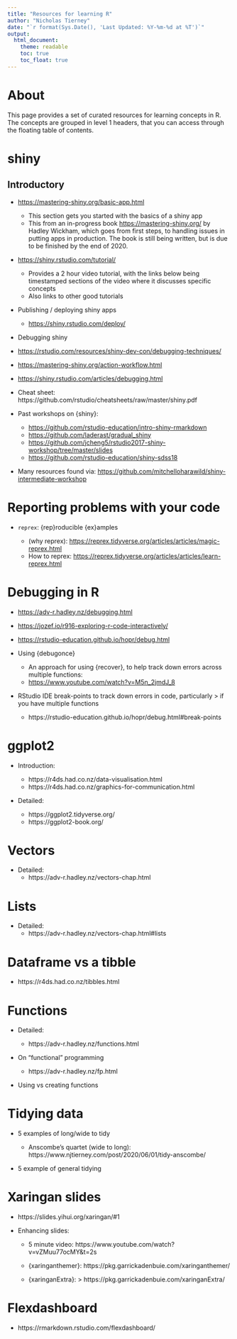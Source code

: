 ```yaml
---
title: "Resources for learning R"
author: "Nicholas Tierney"
date: "`r format(Sys.Date(), 'Last Updated: %Y-%m-%d at %T')`"
output: 
  html_document:
    theme: readable
    toc: true
    toc_float: true
---
```


# About {-}

This page provides a set of curated resources for learning concepts in R. The 
concepts are grouped in level 1 headers, that you can access through the 
floating table of contents.

# shiny

## Introductory

-   <https://mastering-shiny.org/basic-app.html>

    -   This section gets you started with the basics of a shiny app
    -   This from an in-progress book <https://mastering-shiny.org/> by Hadley Wickham, which goes from first steps, to handling issues in putting apps in production. The book is still being written, but is due to be finished by the end of 2020.

-   <https://shiny.rstudio.com/tutorial/>

    -   Provides a 2 hour video tutorial, with the links below being timestamped sections of the video where it discusses specific concepts
    -   Also links to other good tutorials

-   Publishing / deploying shiny apps

    -   <https://shiny.rstudio.com/deploy/>

-   Debugging shiny

-   <https://rstudio.com/resources/shiny-dev-con/debugging-techniques/>

-   <https://mastering-shiny.org/action-workflow.html>

-   <https://shiny.rstudio.com/articles/debugging.html>

-   Cheat sheet: https://github.com/rstudio/cheatsheets/raw/master/shiny.pdf

-   Past workshops on {shiny}:

    -   <https://github.com/rstudio-education/intro-shiny-rmarkdown>
    -   <https://github.com/laderast/gradual_shiny>
    -   <https://github.com/jcheng5/rstudio2017-shiny-workshop/tree/master/slides>
    -   <https://github.com/rstudio-education/shiny-sdss18>

-   Many resources found via: <https://github.com/mitchelloharawild/shiny-intermediate-workshop>

# Reporting problems with your code

-   `reprex`: {rep}roducible {ex}amples

    -   (why reprex): <https://reprex.tidyverse.org/articles/articles/magic-reprex.html>
    -   How to reprex: <https://reprex.tidyverse.org/articles/articles/learn-reprex.html>

# Debugging in R

-   <https://adv-r.hadley.nz/debugging.html>

-   <https://jozef.io/r916-exploring-r-code-interactively/>

-   <https://rstudio-education.github.io/hopr/debug.html>

-   Using {debugonce}
    - An approach for using {recover}, to help track down errors across multiple functions:
    - <https://www.youtube.com/watch?v=M5n_2jmdJ_8>

-   RStudio IDE break-points to track down errors in code, particularly \> if you have multiple functions

    -   https://rstudio-education.github.io/hopr/debug.html\#break-points

# ggplot2

-   Introduction:

    -   https://r4ds.had.co.nz/data-visualisation.html
    -   https://r4ds.had.co.nz/graphics-for-communication.html

-   Detailed:
    -   https://ggplot2.tidyverse.org/
    -   https://ggplot2-book.org/

# Vectors

-   Detailed:
    -   https://adv-r.hadley.nz/vectors-chap.html

# Lists

-   Detailed:
    -   https://adv-r.hadley.nz/vectors-chap.html\#lists

# Dataframe vs a tibble

-   https://r4ds.had.co.nz/tibbles.html

# Functions

-   Detailed:

    -   https://adv-r.hadley.nz/functions.html

-   On "functional" programming

    -   https://adv-r.hadley.nz/fp.html

-   Using vs creating functions

# Tidying data

-   5 examples of long/wide to tidy

    -   Anscombe's quartet (wide to long): https://www.njtierney.com/post/2020/06/01/tidy-anscombe/
    
-   5 example of general tidying

# Xaringan slides

-   https://slides.yihui.org/xaringan/\#1

-   Enhancing slides:

    -   5 minute video: https://www.youtube.com/watch?v=vZMuu77ocMY&t=2s

    -   {xaringanthemer}:  https://pkg.garrickadenbuie.com/xaringanthemer/

    -   {xaringanExtra}: \> https://pkg.garrickadenbuie.com/xaringanExtra/

# Flexdashboard

-   https://rmarkdown.rstudio.com/flexdashboard/
